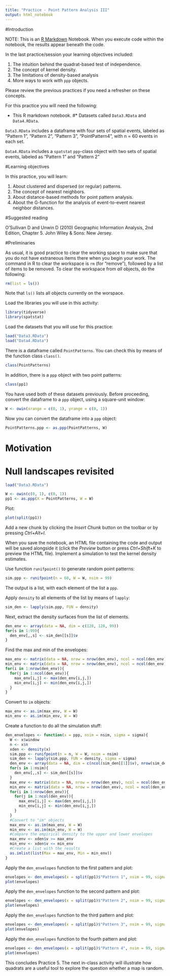 ```yaml
---
title: "Practice - Point Pattern Analysis III"
output: html_notebook
---
```


#Introduction

NOTE: This is an [R Markdown](http://rmarkdown.rstudio.com) Notebook. When you execute code within the notebook, the results appear beneath the code. 

In the last practice/session your learning objectives included:

1. The intuition behind the quadrat-based test of independence.
2. The concept of kernel density.
3. The limitations of density-based analysis
4. More ways to work with `ppp` objects.

Please review the previous practices if you need a refresher on these concepts.

For this practice you will need the following:

* This R markdown notebook.
#* Datasets called `Data3.RData` and `Data4.RData`.

`Data3.RData` includes a dataframe with four sets of spatial events, labeled as "Pattern 1", "Pattern 2", "Pattern 3", "PointPattern4", with n = 60 events in each set.

`Data4.RData` includes a `spatstat` `ppp`-class object with two sets of spatial events, labeled as "Pattern 1" and "Pattern 2"

#Learning objectives

In this practice, you will learn:

1. About clustered and dispersed (or regular) patterns.
2. The concept of nearest neighbors.
3. About distance-based methods for point pattern analysis.
4. About the G-function for the analysis of event-to-event nearest neighbor distances.

#Suggested reading

O'Sullivan D and Unwin D (2010) Geographic Information Analysis, 2nd Edition, Chapter 5. John Wiley & Sons: New Jersey.

#Preliminaries

As usual, it is good practice to clear the working space to make sure that you do not have extraneous items there when you begin your work. The command in R to clear the workspace is `rm` (for "remove"), followed by a list of items to be removed. To clear the workspace from _all_ objects, do the following:
```r
rm(list = ls())
```

Note that `ls()` lists all objects currently on the worspace.

Load the libraries you will use in this activity:
```r
library(tidyverse)
library(spatstat)
```

Load the datasets that you will use for this practice:
```r
load("Data3.RData")
load("Data4.RData")
```

There is a dataframe called `PointPatterns`. You can check this by means of the function class `class()`.
```r
class(PointPatterns)
```

In addition, there is a `ppp` object with two point patterns:
```r
class(pp1)
```

You have used both of these datasets previously. Before proceeding, convert the dataframe to a `ppp` object, using a square-unit window:
```r
W <- owin(xrange = c(0, 1), yrange = c(0, 1))
```

Now you can convert the dataframe into a `ppp` object:
```r
PointPatterns.ppp <- as.ppp(PointPatterns, W)
```

# Motivation


# Null landscapes revisited

```r
load("Data3.RData")
```


```r
W <- owin(c(0, 1), c(0, 1))
pp1 <- as.ppp(X = PointPatterns, W = W)
```

Plot:
```r
plot(split(pp1))
```

Add a new chunk by clicking the *Insert Chunk* button on the toolbar or by pressing *Ctrl+Alt+I*.

When you save the notebook, an HTML file containing the code and output will be saved alongside it (click the *Preview* button or press *Ctrl+Shift+K* to preview the HTML file).
Implement a simulation to test the kernel density estimates.

Use function `runifpoint()` to generate random point patterns:
```r
sim.ppp <- runifpoint(n = 60, W = W, nsim = 99)
```

The output is a list, with each element of the list a `ppp`.

Apply `density` to all elements of the list by means of `lapply`:
```r
sim_den <- lapply(sim.ppp, FUN = density)
```

Next, extract the density surfaces from the list of elements.
```r
den_env <- array(data = NA, dim = c(128, 128, 99))
for(s in 1:99){
  den_env[,,s] <- sim_den[[s]]$v
}
```

Find the max and min of the envelopes:
```r
max_env <- matrix(data = NA, nrow = nrow(den_env), ncol = ncol(den_env))
min_env <- matrix(data = NA, nrow = nrow(den_env), ncol = ncol(den_env))
for(i in 1:nrow(den_env)){
  for(j in 1:ncol(den_env)){
    max_env[i,j] <- max(den_env[i,j,])
    min_env[i,j] <- min(den_env[i,j,])
  }
}
```

Convert to `im` objects:
```r
max_env <- as.im(max_env, W = W)
min_env <- as.im(min_env, W = W)
```

Create a function to do all the simulation stuff:
```r
den_envelopes <- function(x = ppp, nsim = nsim, sigma = sigma){
  W <- x$window
  n <- x$n
  xden <- density(x)
  sim.ppp <- runifpoint(n = n, W = W, nsim = nsim)
  sim_den <- lapply(sim.ppp, FUN = density, sigma = sigma)
  den_env <- array(data = NA, dim = c(ncol(sim_den[[1]]$v), nrow(sim_den[[1]]$v), nsim))
  for(s in 1:nsim){
    den_env[,,s] <- sim_den[[s]]$v
  }
  max_env <- matrix(data = NA, nrow = nrow(den_env), ncol = ncol(den_env))
  min_env <- matrix(data = NA, nrow = nrow(den_env), ncol = ncol(den_env))
  for(i in 1:nrow(den_env)){
    for(j in 1:ncol(den_env)){
      max_env[i,j] <- max(den_env[i,j,])
      min_env[i,j] <- min(den_env[i,j,])
    }
  }
  #Convert to "im" objects
  max_env <- as.im(max_env, W = W)
  min_env <- as.im(min_env, W = W)
  #Compare the empirical density to the upper and lower envelopes
  max_env <- xden$v >= max_env
  min_env <- xden$v <= min_env
  #Create a list with the results
  as.imlist(list(Max = max_env, Min = min_env))
}
```

Apply the `den_envelopes` function to the first pattern and plot:
```r
envelopes <- den_envelopes(x = split(pp1)$"Pattern 1", nsim = 99, sigma = 0.1)
plot(envelopes)
```

Apply the `den_envelopes` function to the second pattern and plot:
```r
envelopes <- den_envelopes(x = split(pp1)$"Pattern 2", nsim = 99, sigma = 0.1)
plot(envelopes)
```

Apply the `den_envelopes` function to the third pattern and plot:
```r
envelopes <- den_envelopes(x = split(pp1)$"Pattern 3", nsim = 99, sigma = 0.1)
plot(envelopes)
```

Apply the `den_envelopes` function to the fourth pattern and plot:
```r
envelopes <- den_envelopes(x = split(pp1)$"Pattern 4", nsim = 99, sigma = 0.1)
plot(envelopes)
```

This concludes Practice 5. The next in-class activity will illustrate how quadrats are a useful tool to explore the question whether a map is random.